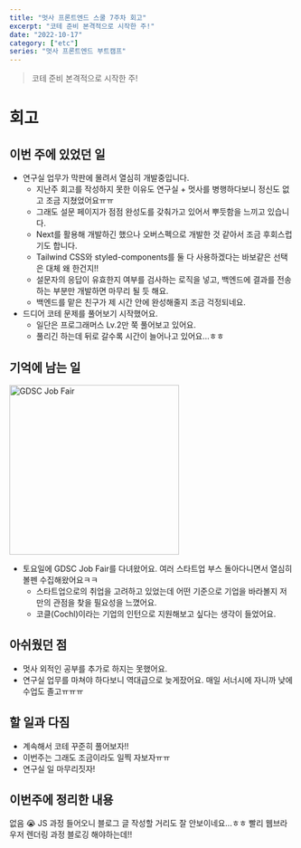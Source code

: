 ```yaml
---
title: "멋사 프론트엔드 스쿨 7주차 회고"
excerpt: "코테 준비 본격적으로 시작한 주!"
date: "2022-10-17"
category: ["etc"]
series: "멋사 프론트엔드 부트캠프"
---
```


> 코테 준비 본격적으로 시작한 주!

# 회고

## 이번 주에 있었던 일

- 연구실 업무가 막판에 몰려서 열심히 개발중입니다.
  - 지난주 회고를 작성하지 못한 이유도 연구실 + 멋사를 병행하다보니 정신도 없고 조금 지쳤었어요ㅠㅠ
  - 그래도 설문 페이지가 점점 완성도를 갖춰가고 있어서 뿌듯함을 느끼고 있습니다.
  - Next를 활용해 개발하긴 했으나 오버스펙으로 개발한 것 같아서 조금 후회스럽기도 합니다.
  - Tailwind CSS와 styled-components를 둘 다 사용하겠다는 바보같은 선택은 대체 왜 한건지!!
  - 설문자의 응답이 유효한지 여부를 검사하는 로직을 넣고, 백엔드에 결과를 전송하는 부분만 개발하면 마무리 될 듯 해요.
  - 백엔드를 맡은 친구가 제 시간 안에 완성해줄지 조금 걱정되네요.
- 드디어 코테 문제를 풀어보기 시작했어요.
  - 일단은 프로그래머스 Lv.2만 쭉 풀어보고 있어요.
  - 풀리긴 하는데 뒤로 갈수록 시간이 늘어나고 있어요...ㅎㅎ

## 기억에 남는 일

<img
  src='../static/img/멋사_프론트엔드_스쿨_7주차_회고/GDSC_jobfair.jpg'
  alt='GDSC Job Fair'
  width='300'
  className='m-auto block'
/>

- 토요일에 GDSC Job Fair를 다녀왔어요. 여러 스타트업 부스 돌아다니면서 열심히 볼펜 수집해왔어요ㅋㅋ
  - 스타트업으로의 취업을 고려하고 있었는데 어떤 기준으로 기업을 바라볼지 저만의 관점을 찾을 필요성을 느꼈어요.
  - 코클(Cochl)이라는 기업의 인턴으로 지원해보고 싶다는 생각이 들었어요.

## 아쉬웠던 점

- 멋사 외적인 공부를 추가로 하지는 못했어요.
- 연구실 업무를 마쳐야 하다보니 역대급으로 늦게잤어요. 매일 서너시에 자니까 낮에 수업도 졸고ㅠㅠㅠ

## 할 일과 다짐

- 계속해서 코테 꾸준히 풀어보자!!
- 이번주는 그래도 조금이라도 일찍 자보자ㅠㅠ
- 연구실 일 마무리짓자!

## 이번주에 정리한 내용

없음 😭 JS 과정 들어오니 블로그 글 작성할 거리도 잘 안보이네요...ㅎㅎ 빨리 웹브라우저 렌더링 과정 블로깅 해야하는데!!
